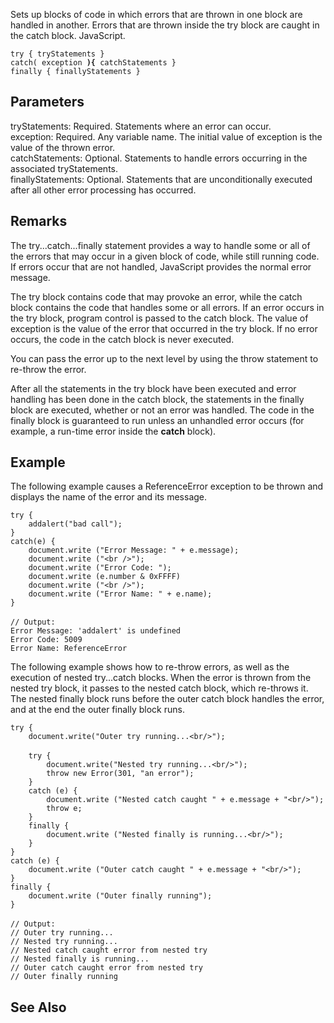 Sets up blocks of code in which errors that are thrown in one block are handled in another. Errors that are thrown inside the try block are caught in the catch block. JavaScript.

 try { tryStatements }
 catch( exception '''){''' catchStatements }
 finally { finallyStatements }

==Parameters==
; tryStatements: Required. Statements where an error can occur.
; exception: Required. Any variable name. The initial value of exception is the value of the thrown error.
; catchStatements: Optional. Statements to handle errors occurring in the associated tryStatements.
; finallyStatements: Optional. Statements that are unconditionally executed after all other error processing has occurred.

==Remarks==
The try...catch...finally statement provides a way to handle some or all of the errors that may occur in a given block of code, while still running code. If errors occur that are not handled, JavaScript provides the normal error message.

The try block contains code that may provoke an error, while the catch block contains the code that handles some or all errors. If an error occurs in the try block, program control is passed to the catch block. The value of exception is the value of the error that occurred in the try block. If no error occurs, the code in the catch block is never executed.

You can pass the error up to the next level by using the throw statement to re-throw the error.

After all the statements in the try block have been executed and error handling has been done in the catch block, the statements in the finally block are executed, whether or not an error was handled. The code in the finally block is guaranteed to run unless an unhandled error occurs (for example, a run-time error inside the '''catch''' block).


==Example==
The following example causes a ReferenceError exception to be thrown and displays the name of the error and its message.

 try {
     addalert("bad call");
 }
 catch(e) {
     document.write ("Error Message: " + e.message);
     document.write ("&lt;br /&gt;");
     document.write ("Error Code: ");
     document.write (e.number &amp; 0xFFFF)
     document.write ("&lt;br /&gt;");
     document.write ("Error Name: " + e.name);
 }
 
 // Output:
 Error Message: 'addalert' is undefined
 Error Code: 5009
 Error Name: ReferenceError
The following example shows how to re-throw errors, as well as the execution of nested try...catch blocks. When the error is thrown from the nested try block, it passes to the nested catch block, which re-throws it. The nested finally block runs before the outer catch block handles the error, and at the end the outer finally block runs.

 try {
     document.write("Outer try running...&lt;br/&gt;");
 
     try {
         document.write("Nested try running...&lt;br/&gt;");
         throw new Error(301, "an error");
     }
     catch (e) {
         document.write ("Nested catch caught " + e.message + "&lt;br/&gt;");
         throw e;
     }
     finally {
         document.write ("Nested finally is running...&lt;br/&gt;");
     }
 }
 catch (e) {
     document.write ("Outer catch caught " + e.message + "&lt;br/&gt;");
 }
 finally {
     document.write ("Outer finally running");
 }
 
 // Output:
 // Outer try running...
 // Nested try running...
 // Nested catch caught error from nested try
 // Nested finally is running...
 // Outer catch caught error from nested try
 // Outer finally running

==See Also==

              

